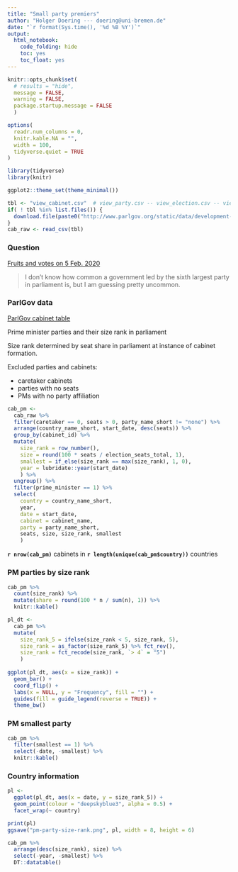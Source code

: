 ```yaml
---
title: "Small party premiers"
author: "Holger Doering --- doering@uni-bremen.de"
date: "`r format(Sys.time(), '%d %B %Y')`"
output:
  html_notebook:
    code_folding: hide
    toc: yes
    toc_float: yes
---
```

<style type="text/css"> <!-- .table { width: auto } ---> </style>

```r
knitr::opts_chunk$set(
  # results = "hide",
  message = FALSE,
  warning = FALSE,
  package.startup.message = FALSE
  )

options(
  readr.num_columns = 0,
  knitr.kable.NA = "",
  width = 100,
  tidyverse.quiet = TRUE
)
```

```r
library(tidyverse)
library(knitr)

ggplot2::theme_set(theme_minimal())
```

```r
tbl <- "view_cabinet.csv"  # view_party.csv -- view_election.csv -- view_cabinet.csv
if( ! tbl %in% list.files()) {
  download.file(paste0("http://www.parlgov.org/static/data/development-utf-8/", tbl),  tbl)
}
cab_raw <- read_csv(tbl)
```

### Question

[Fruits and votes on 5 Feb. 2020](https://fruitsandvotes.wordpress.com/2020/02/05/thuringia-leader-of-smallest-party-in-state-parliament-elected-premier-with-afd-support/)

> I don’t know how common a government led by the sixth largest party in parliament is, but I am guessing pretty uncommon. 


### ParlGov data

[ParlGov cabinet table](http://www.parlgov.org/data/table/view_cabinet/)

Prime minister parties and their size rank in parliament

Size rank determined by seat share in parliament at instance of cabinet formation.

Excluded parties and cabinets:

+ caretaker cabinets
+ parties with no seats
+ PMs with no party affiliation

```r
cab_pm <- 
  cab_raw %>% 
  filter(caretaker == 0, seats > 0, party_name_short != "none") %>% 
  arrange(country_name_short, start_date, desc(seats)) %>% 
  group_by(cabinet_id) %>% 
  mutate(
    size_rank = row_number(),
    size = round(100 * seats / election_seats_total, 1),
    smallest = if_else(size_rank == max(size_rank), 1, 0),
    year = lubridate::year(start_date)
    ) %>% 
  ungroup() %>% 
  filter(prime_minister == 1) %>% 
  select(
    country = country_name_short,
    year,
    date = start_date,
    cabinet = cabinet_name,
    party = party_name_short,
    seats, size, size_rank, smallest
    )
```


__`r nrow(cab_pm)`__ cabinets in __`r length(unique(cab_pm$country))`__ countries


### PM parties by size rank

```r
cab_pm %>% 
  count(size_rank) %>% 
  mutate(share = round(100 * n / sum(n), 1)) %>% 
  knitr::kable()
```


```r
pl_dt <- 
  cab_pm %>% 
  mutate(
    size_rank_5 = ifelse(size_rank < 5, size_rank, 5),
    size_rank = as_factor(size_rank_5) %>% fct_rev(),
    size_rank = fct_recode(size_rank, `> 4` = "5")
    ) 
  
ggplot(pl_dt, aes(x = size_rank)) +
  geom_bar() +
  coord_flip() +
  labs(x = NULL, y = "Frequency", fill = "") +
  guides(fill = guide_legend(reverse = TRUE)) +
  theme_bw()
```

### PM smallest party

```r
cab_pm %>% 
  filter(smallest == 1) %>% 
  select(-date, -smallest) %>% 
  knitr::kable()
```


### Country information

```r
pl <- 
  ggplot(pl_dt, aes(x = date, y = size_rank_5)) +
  geom_point(colour = "deepskyblue3", alpha = 0.5) +
  facet_wrap(~ country)

print(pl)
ggsave("pm-party-size-rank.png", pl, width = 8, height = 6)
```

```r
cab_pm %>% 
  arrange(desc(size_rank), size) %>% 
  select(-year, -smallest) %>% 
  DT::datatable()
```


